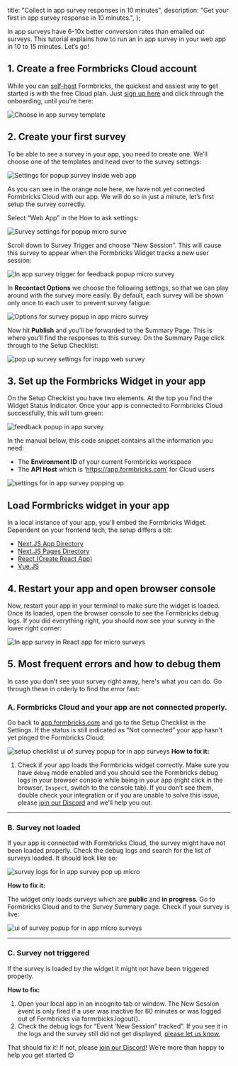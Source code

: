 

  title: "Collect in app survey responses in 10 minutes",
  description: "Get your first in app survey response in 10 minutes.",
};

In app surveys have 6-10x better conversion rates than emailed out surveys. This tutorial explains how to run an in app survey in your web app in 10 to 15 minutes. Let’s go!

## 1. Create a free Formbricks Cloud account

While you can [self-host](/docs/self-hosting/deployment) Formbricks, the quickest and easiest way to get started is with the free Cloud plan. Just [sign up here](https://app.formbricks.com/auth/signup) and click through the onboarding, until you’re here:

<Image src={I1} alt="Choose in app survey template" quality="100" className="rounded-lg" />

## 2. Create your first survey

To be able to see a survey in your app, you need to create one. We’ll choose one of the templates and head over to the survey settings:

<Image src={I2} alt="Settings for popup survey inside web app" quality="100" className="rounded-lg" />

As you can see in the orange note here, we have not yet connected Formbricks Cloud with our app. We will do so in just a minute, let’s first setup the survey correctly.

Select “Web App” in the How to ask settings:

<Image src={I3} alt="Survey settings for popup micro surve" quality="100" className="rounded-lg" />

Scroll down to Survey Trigger and choose “New Session”. This will cause this survey to appear when the Formbricks Widget tracks a new user session:

<Image
  src={I4}
  alt="In app survey trigger for feedback popup micro survey"
  quality="100"
  className="rounded-lg"
/>

In **Recontact Options** we choose the following settings, so that we can play around with the survey more easily. By default, each survey will be shown only once to each user to prevent survey fatigue:

<Image src={I5} alt="Options for survey popup in app micro survey" quality="100" className="rounded-lg" />

Now hit **Publish** and you’ll be forwarded to the Summary Page. This is where you’ll find the responses to this survey. On the Summary Page click through to the Setup Checklist:

<Image src={I6} alt="pop up survey settings for inapp web survey" quality="100" className="rounded-lg" />

## 3. Set up the Formbricks Widget in your app

On the Setup Checklist you have two elements. At the top you find the Widget Status Indicator. Once your app is connected to Formbricks Cloud successfully, this will turn green:

<Image src={I7} alt="feedback popup in app survey" quality="100" className="rounded-lg" />

In the manual below, this code snippet contains all the information you need:

- The **Environment ID** of your current Formbricks workspace
- The **API Host** which is ‘https://app.formbricks.com’ for Cloud users

<Image src={I8} alt="settings for in app survey popping up" quality="100" className="rounded-lg" />

## Load Formbricks widget in your app

In a local instance of your app, you'll embed the Formbricks Widget. Dependent on your frontend tech, the setup differs a bit:

- [Next.JS App Directory](/docs/getting-started/nextjs-app)
- [Next.JS Pages Directory](/docs/getting-started/nextjs-pages)
- [React (Create React App)](/docs/getting-started/react)
- [Vue.JS](/docs/getting-started/vuejs)

## 4. Restart your app and open browser console

Now, restart your app in your terminal to make sure the widget is loaded. Once its loaded, open the browser console to see the Formbricks debug logs. If you did everything right, you should now see your survey in the lower right corner:

<Image
  src={ReactApp}
  alt="In app survey in React app for micro surveys"
  quality="100"
  className="rounded-lg"
/>

## 5. Most frequent errors and how to debug them

In case you don’t see your survey right away, here's what you can do. Go through these in orderly to find the error fast:

### A. Formbricks Cloud and your app are not connected properly.

Go back to [app.formbricks.com](http://app.formbricks.com) and go to the Setup Checklist in the Settings. If the status is still indicated as “Not connected” your app hasn't yet pinged the Formbricks Cloud:

<Image
  src={I9}
  alt="setup checklist ui of survey popup for in app surveys"
  quality="100"
  className="rounded-lg"
/>
**How to fix it:**

1. Check if your app loads the Formbricks widget correctly. Make sure you have `debug` mode enabled and you should see the Formbricks debug logs in your browser console while being in your app (right click in the browser, `Inspect`, switch to the console tab). If you don’t see them, double check your integration or if you are unable to solve this issue, please [join our Discord](https://formbricks.com/discord) and we’ll help you out.

---

### B. Survey not loaded

If your app is connected with Formbricks Cloud, the survey might have not been loaded properly. Check the debug logs and search for the list of surveys loaded. It should look like so:

<Image src={I11} alt="survey logs for in app survey pop up micro" quality="100" className="rounded-lg" />

**How to fix it:**

The widget only loads surveys which are **public** and **in progress**. Go to Formbricks Cloud and to the Survey Summary page. Check if your survey is live:

<Image src={I10} alt="ui of survey popup for in app micro surveys" quality="100" className="rounded-lg" />

---

### C. Survey not triggered

If the survey is loaded by the widget it might not have been triggered properly.

**How to fix:**

1. Open your local app in an incognito tab or window. The New Session event is only fired if a user was inactive for 60 minutes or was logged out of Formbricks via formrbicks.logout().
2. Check the debug logs for “Event ‘New Session” tracked”. If you see it in the logs and the survey still did not get displayed, [please let us know.](mailto:support@formbricks.com)

That should fix it! If not, please [join our Discord](https://formbricks.com/discord)! We’re more than happy to help you get started 😊


